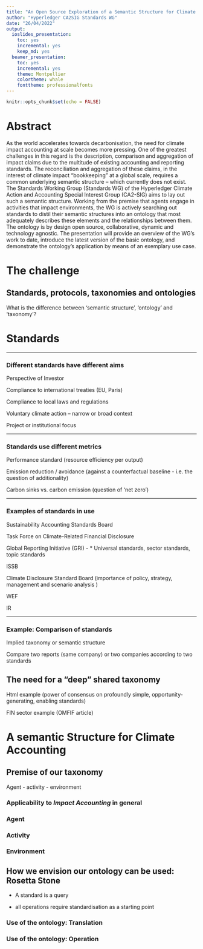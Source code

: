 ```yaml
---
title: "An Open Source Exploration of a Semantic Structure for Climate Accounting"
author: "Hyperledger CA2SIG Standards WG"
date: "26/04/2022"
output:
  ioslides_presentation: 
    toc: yes
    incremental: yes
    keep_md: yes
  beamer_presentation:
    toc: yes
    incremental: yes
    theme: Montpellier
    colortheme: whale
    fonttheme: professionalfonts
---
```


```r
knitr::opts_chunk$set(echo = FALSE)
```

# Abstract

<!-- decide when to use 'semantic structure', 'ontology' or 'taxonomy'--> 

As the world accelerates towards decarbonisation, the need for climate impact accounting at scale becomes more pressing. One of the greatest challenges in this regard is the description, comparison and aggregation of impact claims due to the multitude of existing accounting and reporting standards. The reconciliation and aggregation of these claims, in the interest of climate impact “bookkeeping” at a global scale, requires a common underlying semantic structure – which currently does not exist. The Standards Working Group (Standards WG) of the Hyperledger Climate Action and Accounting Special Interest Group (CA2-SIG) aims to lay out such a semantic structure. Working from the premise that agents engage in activities that impact environments, the WG is actively searching out standards to distil their semantic structures into an ontology that most adequately describes these elements and the relationships between them. The ontology is by design open source, collaborative, dynamic and technology agnostic. The presentation will provide an overview of the WG's work to date, introduce the latest version of the basic ontology, and demonstrate the ontology's application by means of an exemplary use case.

<!--
1. Background. 
2. Brief overview of existing standards. 
3. An exercise in comparing and aggregating impact claims based on different standards, without the use of a common ontology. 
4. Introduction to the ontology being developed by the Hyperledger CA2-SIG Standards WG. 
5. An exercise in applying the ontology to climate impact accounting. 
6. A brief exploration of the application of the ontology in other fields of impact accounting. 
7. Conclusion & how to get involved.
-->

# The challenge

##

<!--
As the world accelerates towards decarbonisation, the need for climate impact accounting at scale becomes more pressing. One of the greatest challenges in this regard is the description, comparison and aggregation of impact claims due to the multitude of existing accounting and reporting standards. The reconciliation and aggregation of these claims, in the interest of climate impact “bookkeeping” at a global scale, requires a common underlying semantic structure – which currently does not exist.
-->

## Standards, protocols, taxonomies and ontologies

What is the difference between 'semantic structure', 'ontology' and 'taxonomy'?

# Standards
___

### Different standards have different aims

<!-- extract or derive objectives of each standard -->

Perspective of Investor 

Compliance to international treaties (EU, Paris)

Compliance to local laws and regulations

Voluntary climate action
 -- narrow or broad context
 
Project or institutional focus

___

### Standards use different metrics

<!-- extract or derive metrics used of various standard (see GHG protocol for performance standard approach -->

Performance standard (resource efficiency per output)

Emission reduction / avoidance (against a counterfactual baseline - i.e. the question of additionality) 

Carbon sinks vs. carbon emission (question of 'net zero')

___

### Examples of standards in use

Sustainability Accounting Standards Board

Task Force on Climate-Related Financial Disclosure

Global Reporting Initiative (GRI) - 
  * Universal standards, sector standards, topic standards

ISSB

Climate Disclosure Standard Board 
  (importance of policy, strategy, management and scenario analysis )

WEF

IR

___

### Example: Comparison of standards

Implied taxonomy or semantic structure 

Compare two reports (same company) or two companies according to two standards 

## The need for a "deep" shared taxonomy

Html example (power of consensus on profoundly simple, opportunity-generating, enabling standards)

FIN sector example (OMFIF article) <!-- CJP check -->


# A semantic Structure for Climate Accounting

## Premise of our taxonomy

Agent - activity - environment

### Applicability to *Impact Accounting* in general 

### Agent

### Activity

### Environment


## How we envision our ontology can be used: Rosetta Stone

* A standard is a query

* all operations require standardisation as a starting point


### Use of the ontology: Translation

### Use of the ontology: Operation



